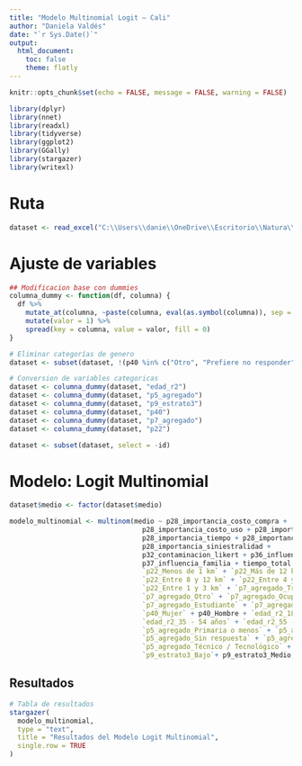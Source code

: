 ```yaml
---
title: "Modelo Multinomial Logit – Cali"
author: "Daniela Valdés"
date: "`r Sys.Date()`"
output: 
  html_document:
    toc: false
    theme: flatly
---
```


```r
knitr::opts_chunk$set(echo = FALSE, message = FALSE, warning = FALSE)
```

```r
library(dplyr)
library(nnet)
library(readxl)
library(tidyverse)
library(ggplot2)
library(GGally)
library(stargazer)
library(writexl)
```

# Ruta
```r
dataset <- read_excel("C:\\Users\\danie\\OneDrive\\Escritorio\\Natura\\201025_Results_Cali\\output\\input_famd_cali_29102025.xlsx")
```

# Ajuste de variables
```r
## Modificacion base con dummies 
columna_dummy <- function(df, columna) {
  df %>% 
    mutate_at(columna, ~paste(columna, eval(as.symbol(columna)), sep = "_")) %>% 
    mutate(valor = 1) %>% 
    spread(key = columna, value = valor, fill = 0)
}

# Eliminar categorías de genero
dataset <- subset(dataset, !(p40 %in% c("Otro", "Prefiere no responder", "Otras identidades de género")))

# Conversion de variables categoricas 
dataset <- columna_dummy(dataset, "edad_r2")
dataset <- columna_dummy(dataset, "p5_agregado")
dataset <- columna_dummy(dataset, "p9_estrato3")
dataset <- columna_dummy(dataset, "p40")
dataset <- columna_dummy(dataset, "p7_agregado")
dataset <- columna_dummy(dataset, "p22")

dataset <- subset(dataset, select = -id)
```

# Modelo: Logit Multinomial
```r
dataset$medio <- factor(dataset$medio)

modelo_multinomial <- multinom(medio ~ p28_importancia_costo_compra + 
                                 p28_importancia_costo_uso + p28_importancia_comodidad + 
                                 p28_importancia_tiempo + p28_importancia_emisiones +
                                 p28_importancia_siniestralidad + 
                                 p32_contaminacion_likert + p36_influencia_amigos +
                                 p37_influencia_familia + tiempo_total +
                                 `p22_Menos de 1 km` + `p22_Más de 12 km` + 
                                 `p22_Entre 8 y 12 km` + `p22_Entre 4 y 7 km` + 
                                 `p22_Entre 1 y 3 km` + `p7_agregado_Trabajo doméstico no remunerado` +
                                 `p7_agregado_Otro` + `p7_agregado_Ocupado/a` + 
                                 `p7_agregado_Estudiante` + `p7_agregado_Desocupado o inactivo` + 
                                 `p40_Mujer` + p40_Hombre + `edad_r2_18 - 34 años` + 
                                 `edad_r2_35 - 54 años` + `edad_r2_55 - 80 años` + 
                                 `p5_agregado_Primaria o menos` + `p5_agregado_Secundaria` + 
                                 `p5_agregado_Sin respuesta` + `p5_agregado_Superior` + 
                                 `p5_agregado_Técnico / Tecnológico` + `p9_estrato3_Alto` +
                                 `p9_estrato3_Bajo`+ p9_estrato3_Medio, data = dataset)
```

## Resultados
```r
# Tabla de resultados
stargazer(
  modelo_multinomial,
  type = "text",
  title = "Resultados del Modelo Logit Multinomial",
  single.row = TRUE
)
```